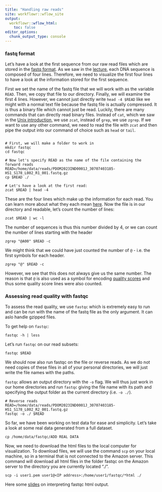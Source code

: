 ```yaml
---
title: "Handling raw reads"
site: workflowr::wflow_site
output:
  workflowr::wflow_html:
    toc: false
editor_options:
  chunk_output_type: console
---
```


### fastq format

Let's have a look at the first sequence from our raw read files which are stored in the [fastq format](https://en.wikipedia.org/wiki/FASTQ_format). As we saw in the [lecture](https://github.com/speciationgenomics/presentations/blob/master/NGS_introduction_Dec2020.pdf), each DNA sequence is composed of four lines. Therefore, we need to visualize the first four lines to have a look at the information stored for the first sequence.

First we set the name of the fastq file that we will work with as the variable `READ`. Then, we copy that file to our directory. Finally, we will examine the first 4 lines. However, we cannot just directly write `head -4 $READ` like we might with a normal text file because the fastq file is actually compressed. It is thus a binary file which cannot just be read. Luckily, there are many commands that can directly read binary files. Instead of `cat`, which we saw in the [Unix introduction](https://speciationgenomics.github.io/getting_used_to_unix/), we use `zcat`, instead of `grep`, we use `zgrep`. If we want to use any other command, we need to read the file with `zcat` and then pipe the output into our command of choice such as `head` or `tail`.

```shell

# First, we will make a folder to work in
mkdir fastqc
cd fastqc

# Now let's specify READ as the name of the file containing the forward reads
READ=/home/data/reads/PDOM2023IND0001J_30707403185-HS1_S178_L002_R1_001.fastq.gz
cp $READ ./

# Let's have a look at the first read:
zcat $READ | head -4
```

These are the four lines which make up the information for each read. You can learn more about what they each mean [here](https://en.wikipedia.org/wiki/FASTQ_format). Now the file is in our directory and readable, let's count the number of lines:

```shell
zcat $READ | wc -l
```

The number of sequences is thus this number divided by 4, or we can count the number of lines starting with the header

```shell
zgrep "@A00" $READ -c
```

We might think that we could have just counted the number of `@` - i.e. the first symbols for each header.

```shell
zgrep "@" $READ -c
```

However, we see that this does not always give us the same number. The reason is that `@` is also used as a symbol for encoding [quality scores](https://en.wikipedia.org/wiki/Phred_quality_score) and thus some quality score lines were also counted.

### Assessing read quality with fastqc

To assess the read quality, we use `fastqc` which is extremely easy to run and can be run with the name of the fastq file as the only argument. It can aslo handle gzipped files.

To get help on `fastqc`:

```shell
fastqc -h | less
```

Let's run `fastqc` on our read subsets:

```shell
fastqc $READ
```

We should now also run fastqc on the file or reverse reads. As we do not need copies of these files in all of your personal directories, we will just write the file names with the paths.

`fastqc` allows an output directory with the `-o` flag. We will thus just work in our home directories and run `fastqc` giving the file name with its path and specifying the output folder as the current directory (i.e. `-o ./`).

```shell
# Reverse reads
READ=/home/data/reads/PDOM2023IND0001J_30707403185-HS1_S178_L002_R2_001.fastq.gz
fastqc -o ./ $READ
```

So far, we have been working on test data for ease and simplicity. Let's take a look at some real data generated from a full dataset. 

```shell
cp /home/data/fastqc/ADD REAL DATA
```

Now, we need to download the html files to the local computer for visualization. To download files, we will use the command `scp` on your local machine, so in a terminal that is not connected to the Amazon server. This command will download all html files in the folder fastqc on the Amazon server to the directory you are currently located "./".

```shell
scp -i user1.pem user1@<IP address>:/home/user1/fastqc/*html ./

```

Here some [slides](https://github.com/speciationgenomics/presentations/blob/master/fastqc_interpretation.pdf) on interpreting fastqc html output.

